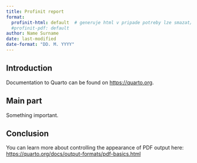```yaml
---
title: Profinit report
format:
  profinit-html: default  # generuje html v pripade potreby lze smazat/zakomentovat a odkomentovat pdf
  #profinit-pdf: default
author: Name Surname
date: last-modified
date-format: "DD. M. YYYY"
---
```





## Introduction

Documentation to Quarto can be found on <https://quarto.org>.

## Main part

Something important.

## Conclusion

You can learn more about controlling the appearance of PDF output here: <https://quarto.org/docs/output-formats/pdf-basics.html>

